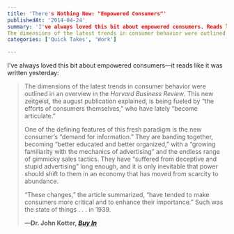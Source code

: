 ```yaml
---
title: 'There's Nothing New: "Empowered Consumers"'
publishedAt: '2014-04-24'
summary: 'I've always loved this bit about empowered consumers. Reads like it was written yesterday:
The dimensions of the latest trends in consumer behavior were outlined in an overview in the Harvard Business...'
categories: ['Quick Takes', 'Work']

---
```


I've always loved this bit about empowered consumers—it reads like it was written yesterday:

> The dimensions of the latest trends in consumer behavior were outlined in an overview in the *Harvard Business Review*. This new zeitgeist, the august publication explained, is being fueled by “the efforts of consumers themselves,” who have lately “become articulate.”
> 
> One of the defining features of this fresh paradigm is the new consumer’s “demand for information.” They are banding together, becoming “better educated and better organized,” with a “growing familiarity with the mechanics of advertising” and the endless range of gimmicky sales tactics. They have “suffered from deceptive and stupid advertising” long enough, and it is only inevitable that power should shift to them in an economy that has moved from scarcity to abundance. 
> 
> “These changes,” the article summarized, “have tended to make consumers more critical and to enhance their importance.” Such was the state of things . . . in 1939.
> 
> **—Dr. John Kotter, [*Buy In*](http://www.kotterinternational.com/our-principles/buy-in)**
